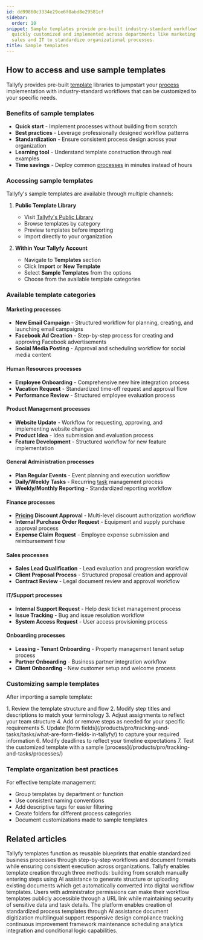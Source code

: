```yaml
---
id: dd99860c3334e29ce6f0abd8e29581cf
sidebar:
  order: 10
snippet: Sample templates provide pre-built industry-standard workflows that can be
  quickly customized and implemented across departments like marketing HR finance
  sales and IT to standardize organizational processes.
title: Sample templates
---
```


## How to access and use sample templates

Tallyfy provides pre-built [template](/products/pro/documenting/templates/) libraries to jumpstart your [process](/products/pro/tracking-and-tasks/processes/) implementation with industry-standard workflows that can be customized to your specific needs.

### Benefits of sample templates
- **Quick start** - Implement processes without building from scratch
- **Best practices** - Leverage professionally designed workflow patterns
- **Standardization** - Ensure consistent process design across your organization
- **Learning tool** - Understand template construction through real examples
- **Time savings** - Deploy common [processes](/products/pro/tracking-and-tasks/processes/) in minutes instead of hours

### Accessing sample templates

Tallyfy's sample templates are available through multiple channels:

1. **Public Template Library**
   - Visit [Tallyfy's Public Library](https://go.tallyfy.com/public/library)
   - Browse templates by category
   - Preview templates before importing
   - Import directly to your organization

2. **Within Your Tallyfy Account**
   - Navigate to **Templates** section
   - Click **Import** or **New Template** 
   - Select **Sample Templates** from the options
   - Choose from the available template categories

### Available template categories

#### Marketing processes
- **New Email Campaign** - Structured workflow for planning, creating, and launching email campaigns
- **Facebook Ad Creation** - Step-by-step process for creating and approving Facebook advertisements
- **Social Media Posting** - Approval and scheduling workflow for social media content

#### Human Resources processes
- **Employee Onboarding** - Comprehensive new hire integration process
- **Vacation Request** - Standardized time-off request and approval flow
- **Performance Review** - Structured employee evaluation process

#### Product Management processes
- **Website Update** - Workflow for requesting, approving, and implementing website changes
- **Product Idea** - Idea submission and evaluation process
- **Feature Development** - Structured workflow for new feature implementation

#### General Administration processes
- **Plan Regular Events** - Event planning and execution workflow
- **Daily/Weekly Tasks** - Recurring [task](/products/pro/tracking-and-tasks/tasks/) management process
- **Weekly/Monthly Reporting** - Standardized reporting workflow

#### Finance processes
- **[Pricing](/products/pro/pricing/) Discount Approval** - Multi-level discount authorization workflow
- **Internal Purchase Order Request** - Equipment and supply purchase approval process
- **Expense Claim Request** - Employee expense submission and reimbursement flow

#### Sales processes
- **Sales Lead Qualification** - Lead evaluation and progression workflow
- **Client Proposal Process** - Structured proposal creation and approval
- **Contract Review** - Legal document review and approval workflow

#### IT/Support processes
- **Internal Support Request** - Help desk ticket management process
- **Issue Tracking** - Bug and issue resolution workflow
- **System Access Request** - User access provisioning process

#### Onboarding processes
- **Leasing - Tenant Onboarding** - Property management tenant setup process
- **Partner Onboarding** - Business partner integration workflow
- **Client Onboarding** - New customer setup and welcome process

### Customizing sample templates

After importing a sample template:

<Steps>
1. Review the template structure and flow
2. Modify step titles and descriptions to match your terminology
3. Adjust assignments to reflect your team structure
4. Add or remove steps as needed for your specific requirements
5. Update [form fields](/products/pro/tracking-and-tasks/tasks/what-are-form-fields-in-tallyfy/) to capture your required information
6. Modify deadlines to reflect your timeline expectations
7. Test the customized template with a sample [process](/products/pro/tracking-and-tasks/processes/)
</Steps>

### Template organization best practices

For effective template management:
- Group templates by department or function
- Use consistent naming conventions
- Add descriptive tags for easier filtering
- Create folders for different process categories
- Document customizations made to sample templates


## Related articles
<CardGrid>
<LinkTitleCard header="<b>Documenting > Templates</b>" href="/products/pro/documenting/templates/" > Tallyfy templates function as reusable blueprints that enable standardized business processes through step-by-step workflows and document formats while ensuring consistent execution across organizations. </LinkTitleCard>
<LinkTitleCard header="<b>Templates > Create a template</b>" href="/products/pro/documenting/templates/create-template/" > Tallyfy enables template creation through three methods: building from scratch manually entering steps using AI assistance to generate structure or uploading existing documents which get automatically converted into digital workflow templates. </LinkTitleCard>
<LinkTitleCard header="<b>Templates > Publish a template</b>" href="/products/pro/documenting/templates/how-to-make-my-tallyfy-template-public/" > Users with administrator permissions can make their workflow templates publicly accessible through a URL link while maintaining security of sensitive data and task details. </LinkTitleCard>
<LinkTitleCard header="<b>Features > Explain it once</b>" href="/products/pro/tutorials/features/explain-it-once/" > The platform enables creation of standardized process templates through AI assistance document digitization multilingual support responsive design compliance tracking continuous improvement framework maintenance scheduling analytics integration and conditional logic capabilities. </LinkTitleCard>
</CardGrid>